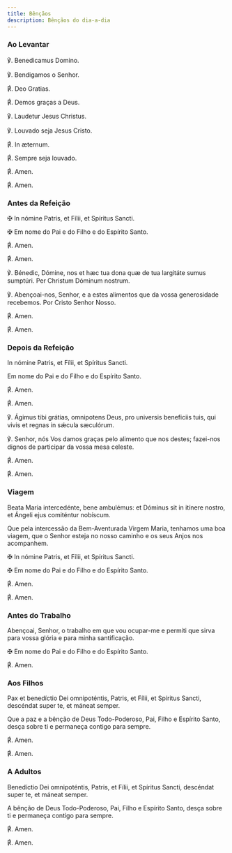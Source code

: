 ```yaml
---
title: Bênçãos
description: Bênçãos do dia-a-dia
---
```


### Ao Levantar

<div class="side-by-side not-content">

℣. Benedicamus Domino.

℣. Bendigamos o Senhor.

<span class="text-red-500">℟. </span>Deo Gratias.

<span class="text-red-500">℟. </span>Demos graças a Deus.

℣. Laudetur Jesus Christus.

℣. Louvado seja Jesus Cristo.

<span class="text-red-500">℟. </span>In æternum.

<span class="text-red-500">℟. </span>Sempre seja louvado.

<span class="text-red-500">℟. </span>Amen.

<span class="text-red-500">℟. </span>Amen.

</div>

### Antes da Refeição

<div class="side-by-side not-content">

<span class="cross text-red-500">✠</span> In nómine Patris, et Fílii, et Spíritus Sancti.

<span class="cross text-red-500">✠</span> Em nome do Pai e do Filho e do Espírito Santo.

<span class="text-red-500">℟. </span>Amen.

<span class="text-red-500">℟. </span>Amen.

℣. Bénedic, Dómine, nos et hæc tua dona quæ de tua largitáte sumus sumptúri. Per Christum Dóminum nostrum.

℣. Abençoai-nos, Senhor, e a estes alimentos que da vossa generosidade recebemos. Por Cristo Senhor Nosso.

<span class="text-red-500">℟. </span>Amen.

<span class="text-red-500">℟. </span>Amen.

</div>

### Depois da Refeição

<div class="side-by-side not-content">

In nómine Patris, et Fílii, et Spíritus Sancti.

Em nome do Pai e do Filho e do Espírito Santo.

<span class="text-red-500">℟. </span>Amen.

<span class="text-red-500">℟. </span>Amen.

℣. Ágimus tibi grátias, omnipotens Deus, pro universis beneficiis tuis, qui vivis et regnas in sǽcula sæculórum.

℣. Senhor, nós Vos damos graças pelo alimento que nos destes; fazei-nos dignos de participar da vossa mesa celeste.

<span class="text-red-500">℟. </span>Amen.

<span class="text-red-500">℟. </span>Amen.

</div>

### Viagem

<div class="side-by-side not-content">

Beata Maria intercedénte, bene ambulémus: et Dóminus sit in itínere nostro, et Ángeli ejus comiténtur nobíscum.

Que pela intercessão da Bem-Aventurada Virgem Maria, tenhamos uma boa viagem, que o Senhor esteja no nosso caminho e os seus Anjos nos acompanhem.

<span class="cross text-red-500">✠</span> In nómine Patris, et Fílii, et Spíritus Sancti.

<span class="cross text-red-500">✠</span> Em nome do Pai e do Filho e do Espírito Santo.

<span class="text-red-500">℟. </span>Amen.

<span class="text-red-500">℟. </span>Amen.

</div>

### Antes do Trabalho

Abençoai, Senhor, o trabalho em que vou ocupar-me e permiti que sirva para vossa glória e para minha santificação.

<span class="cross text-red-500">✠</span> Em nome do Pai e do Filho e do Espírito Santo.

<span class="text-red-500">℟. </span>Amen.

### Aos Filhos

<div class="side-by-side not-content">

Pax et benedíctio Dei omnipoténtis, Patris, et Fílii, et Spíritus Sancti, descéndat super te, et máneat semper.

Que a paz e a bênção de Deus Todo-Poderoso, Pai, Filho e Espírito Santo, desça sobre ti e permaneça contigo para sempre.

<span class="text-red-500">℟. </span>Amen.

<span class="text-red-500">℟. </span>Amen.

</div>

### A Adultos

<div class="side-by-side not-content">

Benedíctio Dei omnipoténtis, Patris, et Fílii, et Spíritus Sancti, descéndat super te, et máneat semper.

A bênção de Deus Todo-Poderoso, Pai, Filho e Espírito Santo, desça sobre ti e permaneça contigo para sempre.

<span class="text-red-500">℟. </span>Amen.

<span class="text-red-500">℟. </span>Amen.

</div>

